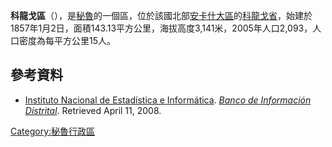 '''科龍戈區'''（{{lang-es|Distrito de Corongo}}），是[[秘魯|秘魯]]的一個區，位於該國北部[[安卡什大區|安卡什大區]]的[[科龍戈省|科龍戈省]]，始建於1857年1月2日，面積143.13平方公里，海拔高度3,141米，2005年人口2,093，人口密度為每平方公里15人。

==參考資料==
*{{es icon}} [[Instituto_Nacional_de_Estadística_e_Informática|Instituto Nacional de Estadística e Informática]]. ''[https://web.archive.org/web/20080423164200/http://desa.inei.gob.pe/mapas/bid/ Banco de Información Distrital]''. Retrieved April 11, 2008.

{{coord|8|34|59|S|77|55|01|W|type:adm3rd_source:kolossus-itwiki|display=title}}

{{Peru-geo-stub}}
[[Category:秘魯行政區|Category:秘魯行政區]]